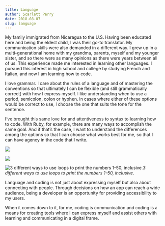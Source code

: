 ```yaml
---
title: Language
author: Scarlett Perry
date: 2018-08-07
slug: language
---
```

My family immigrated from Nicaragua to the U.S. Having been educated here and being the eldest child, I was their go-to translator. My communication skills were also demanded in a different way. I grew up in a multi-generational home with my grandma, parents, myself and my younger sister, and so there were as many opinions as there were years between all of us. This experience made me interested in learning other languages. I pursued this interest in high school and college by studying French and Italian, and now I am learning how to code.

I love grammar. I care about the rules of a language and of mastering the conventions so that ultimately I can be flexible (and still grammatically correct) with how I express myself. I like understanding when to use a period, semicolon, colon or hyphen. In cases where either of these options would be correct to use, I choose the one that suits the tone for the sentence.

I’ve brought this same love for and attentiveness to syntax to learning how to code. With Ruby, for example, there are many ways to accomplish the same goal. And if that’s the case, I want to understand the differences among the options so that I can choose what works best for me, so that I can have agency in the code that I write.

![](https://cdn-images-1.medium.com/max/2000/1*rv-wAJlJzhArc3fuPYQkpw.png)

![](https://cdn-images-1.medium.com/max/2000/1*0Hk8zwdFnetBQRwNj-uO2g.png)

![3 different ways to use loops to print the numbers 1–50, inclusive.](https://cdn-images-1.medium.com/max/2000/1*BuefHYCFvblI0Cl8ELbttQ.png)*3 different ways to use loops to print the numbers 1–50, inclusive.*

Language and coding is not just about expressing myself but also about connecting with people. Through decisions on how an app can reach a wide audience, being a developer is an opportunity for providing accessibility to my users.

When it comes down to it, for me, coding is communication and coding is a means for creating tools where I can express myself and assist others with learning and communicating in a digital frame.